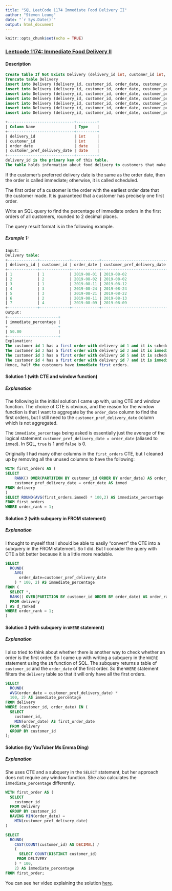 ```yaml
---
title: "SQL LeetCode 1174 Immediate Food Delivery II"
author: "Steven Leung"
date: "`r Sys.Date()`"
output: html_document
---
```


```r
knitr::opts_chunk$set(echo = TRUE)
```

### [Leetcode 1174: Immediate Food Delivery II](https://leetcode.com/problems/immediate-food-delivery-ii/)
#### Description

```sql
Create table If Not Exists Delivery (delivery_id int, customer_id int, order_date date, customer_pref_delivery_date date)
Truncate table Delivery
insert into Delivery (delivery_id, customer_id, order_date, customer_pref_delivery_date) values ('1', '1', '2019-08-01', '2019-08-02')
insert into Delivery (delivery_id, customer_id, order_date, customer_pref_delivery_date) values ('2', '2', '2019-08-02', '2019-08-02')
insert into Delivery (delivery_id, customer_id, order_date, customer_pref_delivery_date) values ('3', '1', '2019-08-11', '2019-08-12')
insert into Delivery (delivery_id, customer_id, order_date, customer_pref_delivery_date) values ('4', '3', '2019-08-24', '2019-08-24')
insert into Delivery (delivery_id, customer_id, order_date, customer_pref_delivery_date) values ('5', '3', '2019-08-21', '2019-08-22')
insert into Delivery (delivery_id, customer_id, order_date, customer_pref_delivery_date) values ('6', '2', '2019-08-11', '2019-08-13')
insert into Delivery (delivery_id, customer_id, order_date, customer_pref_delivery_date) values ('7', '4', '2019-08-09', '2019-08-09')
```

```sql
+-----------------------------+---------+
| Column Name                 | Type    |
+-----------------------------+---------+
| delivery_id                 | int     |
| customer_id                 | int     |
| order_date                  | date    |
| customer_pref_delivery_date | date    |
+-----------------------------+---------+
delivery_id is the primary key of this table.
The table holds information about food delivery to customers that make orders at some date and specify a preferred delivery date (on the same order date or after it).
```

If the customer's preferred delivery date is the same as the order date, then the order is called immediate; otherwise, it is called scheduled.

The first order of a customer is the order with the earliest order date that the customer made. It is guaranteed that a customer has precisely one first order.

Write an SQL query to find the percentage of immediate orders in the first orders of all customers, rounded to 2 decimal places.

The query result format is in the following example.

##### Example 1:

```sql
Input: 
Delivery table:
+-------------+-------------+------------+-----------------------------+
| delivery_id | customer_id | order_date | customer_pref_delivery_date |
+-------------+-------------+------------+-----------------------------+
| 1           | 1           | 2019-08-01 | 2019-08-02                  |
| 2           | 2           | 2019-08-02 | 2019-08-02                  |
| 3           | 1           | 2019-08-11 | 2019-08-12                  |
| 4           | 3           | 2019-08-24 | 2019-08-24                  |
| 5           | 3           | 2019-08-21 | 2019-08-22                  |
| 6           | 2           | 2019-08-11 | 2019-08-13                  |
| 7           | 4           | 2019-08-09 | 2019-08-09                  |
+-------------+-------------+------------+-----------------------------+
Output: 
+----------------------+
| immediate_percentage |
+----------------------+
| 50.00                |
+----------------------+
Explanation: 
The customer id 1 has a first order with delivery id 1 and it is scheduled.
The customer id 2 has a first order with delivery id 2 and it is immediate.
The customer id 3 has a first order with delivery id 5 and it is scheduled.
The customer id 4 has a first order with delivery id 7 and it is immediate.
Hence, half the customers have immediate first orders.
```

#### Solution 1 (with CTE and window function)

##### Explanation

The following is the initial solution I came up with, using CTE and window function.  The choice of CTE is obvious, and the reason for the window function is that I want to aggregate by the `order_date` column to find the first orders, but I still need to the `customer_pref_delivery_date` column which is not aggregated.

The `immediate_percentage` being asked is essentially just the average of the logical statement `customer_pref_delivery_date = order_date` (aliased to `immed`).  In SQL, `true` is 1 and `false` is 0.

Originally I had many other columns in the `first_orders` CTE, but I cleaned up by removing all the unused columns to have the following:

```sql
WITH first_orders AS (
SELECT 
    RANK() OVER(PARTITION BY customer_id ORDER BY order_date) AS order_rank,
    customer_pref_delivery_date = order_date AS immed
FROM delivery
)
SELECT ROUND(AVG(first_orders.immed) * 100,2) AS immediate_percentage
FROM first_orders
WHERE order_rank = 1;
```

#### Solution 2 (with subquery in FROM statement)

##### Explanation

I thought to myself that I should be able to easily "convert" the CTE into a subquery in the FROM statement.  So I did.  But I consider the query with CTE a bit better because it is a little more readable.

```sql
SELECT
  ROUND(
    AVG(
      order_date=customer_pref_delivery_date
    ) * 100, 2) AS immediate_percentage
FROM (
  SELECT *,
  RANK() OVER(PARTITION BY customer_id ORDER BY order_date) AS order_rank
  FROM delivery
) AS d_ranked
WHERE order_rank = 1;
)
```

#### Solution 3 (with subquery in `WHERE` statement)

##### Explanation

I also tried to think about whether there is another way to check whether an order is the first order.  So I came up with writing a subquery in the `WHERE` statement using the `IN` function of SQL.  The subquery returns a table of `customer_id` and the `order_date` of the first order.  So the `WHERE` statement filters the `delivery` table so that it will only have all the first orders.

```sql
SELECT 
  ROUND(
  AVG(order_date = customer_pref_delivery_date) *
  100, 2) AS immediate_percentage
FROM delivery
WHERE (customer_id, order_date) IN (
  SELECT 
    customer_id,
    MIN(order_date) AS first_order_date
  FROM delivery
  GROUP BY customer_id
);
```

#### Solution (by YouTuber Ms Emma Ding)

##### Explanation

She uses CTE and a subquery in the `SELECT` statement, but her approach does not require any window function.  She also calculates the `immediate_percentage` differently. 

```sql
WITH first_order AS (
  SELECT
    customer_id
  FROM Delivery
  GROUP BY customer_id
  HAVING MIN(order_date) = 
    MIN(customer_pref_delivery_date)
)

SELECT
  ROUND(
    CAST(COUNT(customer_id) AS DECIMAL) /
    (
      SELECT COUNT(DISTINCT customer_id)
     FROM DELIVERY
    ) * 100,
    2) AS immediate_percentage
FROM first_order;
```

You can see her video explaining the solution [here](https://youtu.be/1tfGvvVOF6Q).
